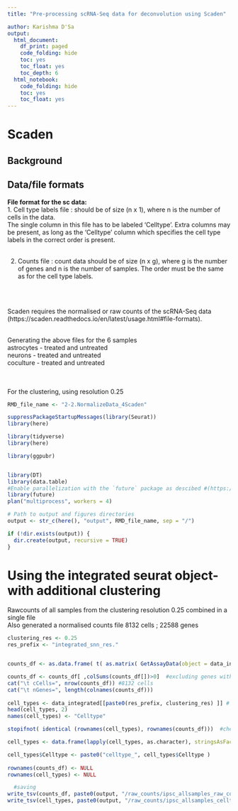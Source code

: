 ```yaml
---
title: "Pre-processing scRNA-Seq data for deconvolution using Scaden"

author: Karishma D'Sa
output: 
  html_document:
    df_print: paged
    code_folding: hide
    toc: yes
    toc_float: yes
    toc_depth: 6
  html_notebook:
    code_folding: hide
    toc: yes
    toc_float: yes
---
```



# Scaden
## Background

## Data/file formats
<b>File format for the sc data:</b><br>
  1. Cell type labels file :  should be of size (n x 1), where n is the number of cells in the data. <br>
   The single column in this file has to be labeled 'Celltype'. 
   Extra columns may be present, as long as the 'Celltype' column which specifies the cell type labels in the correct order is present.
<br><br>

  2. Counts file : count data should be of size (n x g), where g is the number of genes and n is the number of samples. The order must be the same as for the cell type labels.

<br><br>

Scaden requires the normalised or raw counts of the scRNA-Seq data (https://scaden.readthedocs.io/en/latest/usage.html#file-formats). <br>

<br>
Generating the above files for the 6 samples <br>
astrocytes - treated and untreated <br>
neurons - treated and untreated <br>
coculture - treated and untreated <br><br>
<br>

For the clustering, using resolution 0.25<br>


```r
RMD_file_name <- "2-2.NormalizeData_4Scaden"
```

```r
suppressPackageStartupMessages(library(Seurat))
library(here)

library(tidyverse)
library(here)

library(ggpubr)


library(DT)
library(data.table)
#Enable parallelization with the `future` package as descibed #(https://satijalab.org/seurat/v3.0/future_vignette.html)
library(future)
plan("multiprocess", workers = 4)

```

```r
# Path to output and figures directories
output <- str_c(here(), "output", RMD_file_name, sep = "/")

if (!dir.exists(output)) {
  dir.create(output, recursive = TRUE)
}

```


# Using the integrated seurat object- with additional clustering

Rawcounts of all samples from the clustering resolution 0.25 combined in a single file <br>
Also generated a normalised counts file
8132 cells ; 22588 genes


```r
clustering_res <- 0.25
res_prefix <- "integrated_snn_res."


counts_df <- as.data.frame( t( as.matrix( GetAssayData(object = data_integrated, assay = "RNA", slot = "counts"))))

counts_df <- counts_df[ ,colSums(counts_df[])>0]  #excluding genes with 0 counts in all cells, left with 22588
cat("\t cCells=", nrow(counts_df)) #8132 cells
cat("\t nGenes=", length(colnames(counts_df)))
  
cell_types <- data_integrated[[paste0(res_prefix, clustering_res) ]] # 8132 cells
head(cell_types, 2)
names(cell_types) <- "Celltype"

stopifnot( identical (rownames(cell_types), rownames(counts_df)))  #checking the order of the cells matches

cell_types <- data.frame(lapply(cell_types, as.character), stringsAsFactors=FALSE)

cell_types$Celltype <- paste0("celltype_", cell_types$Celltype )
  
rownames(counts_df) <- NULL
rownames(cell_types) <- NULL

  #saving
write_tsv(counts_df, paste0(output, "/raw_counts/ipsc_allsamples_raw_counts.txt"), quote=F)
write_tsv(cell_types, paste0(output, "/raw_counts/ipsc_allsamples_celltypes.txt"), quote=F)

```

